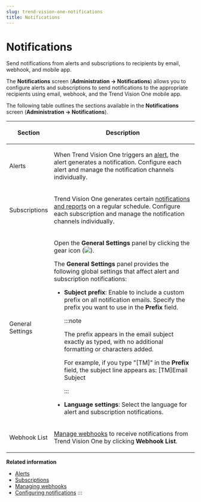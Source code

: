 ```yaml
---
slug: trend-vision-one-notifications
title: Notifications
---
```

# Notifications

Send notifications from alerts and subscriptions to recipients by email, webhook, and mobile app.

The **Notifications** screen (**Administration → Notifications**) allows you to configure alerts and subscriptions to send notifications to the appropriate recipients using email, webhook, and the Trend Vision One mobile app.

The following table outlines the sections available in the **Notifications** screen (**Administration → Notifications**).

<table>
<colgroup>
<col style="width: 20%" />
<col style="width: 80%" />
</colgroup>
<thead>
<tr>
<th><p>Section</p></th>
<th><p>Description</p></th>
</tr>
</thead>
<tbody>
<tr>
<td><p>Alerts</p></td>
<td><p>When Trend Vision One triggers an <a href="trend-vision-one-alert-notifications">alert</a>, the alert generates a notification. Configure each alert and manage the notification channels individually.</p></td>
</tr>
<tr>
<td><p>Subscriptions</p></td>
<td><p>Trend Vision One generates certain <a href="trend-vision-one-subscriptions-intro">notifications and reports</a> on a regular schedule. Configure each subscription and manage the notification channels individually.</p></td>
</tr>
<tr>
<td><p>General Settings</p></td>
<td><p>Open the <strong>General Settings</strong> panel by clicking the gear icon (<img src="./images/Global_Settings=GUID-1E10BFBD-3AFF-46DD-B853-0438EC2FD3F9.webp" />).</p>
<p>The <strong>General Settings</strong> panel provides the following global settings that affect alert and subscription notifications:</p>
<ul>
<li><p><strong>Subject prefix</strong>: Enable to include a custom prefix on all notification emails. Specify the prefix you want to use in the <strong>Prefix</strong> field.</p>


:::note

<p>The prefix appears in the email subject exactly as typed, with no additional formatting or characters added.</p>
<p>For example, if you type "[TM]" in the <strong>Prefix</strong> field, the subject line appears as: [TM]Email Subject</p>


:::

</li>
<li><p><strong>Language settings</strong>: Select the language for alert and subscription notifications.</p></li>
</ul></td>
</tr>
<tr>
<td><p>Webhook List</p></td>
<td><p><a href="trend-vision-one-managing-webhooks">Manage webhooks</a> to receive notifications from Trend Vision One by clicking <strong>Webhook List</strong>.</p></td>
</tr>
</tbody>
</table>

**Related information**

- [Alerts](alert-notifications.md "View the alerts that generate notifications for new and ongoing security concerns.")
- [Subscriptions](subscriptions-intro.md "View subscriptions which provide regularly scheduled notifications and reports about your security environment.")
- [Managing webhooks](managing-webhooks.md "Manage webhooks to receive notifications from Trend Vision One.")
- [Configuring notifications](configure-admin-notifications.md "Send notifications about Trend Vision One alerts by configuring email, webhook, and mobile app account lists.")
:::
